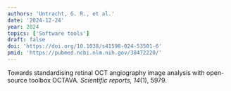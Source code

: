 ```yaml
---
authors: 'Untracht, G. R., et al.'
date: '2024-12-24'
year: 2024
topics: ['Software tools']
draft: false
doi: 'https://doi.org/10.1038/s41598-024-53501-6'
pmid: 'https://pubmed.ncbi.nlm.nih.gov/38472220/'
---
```


Towards standardising retinal OCT angiography image analysis with open-source toolbox OCTAVA.
*Scientific reports, 14*(1), 5979.
